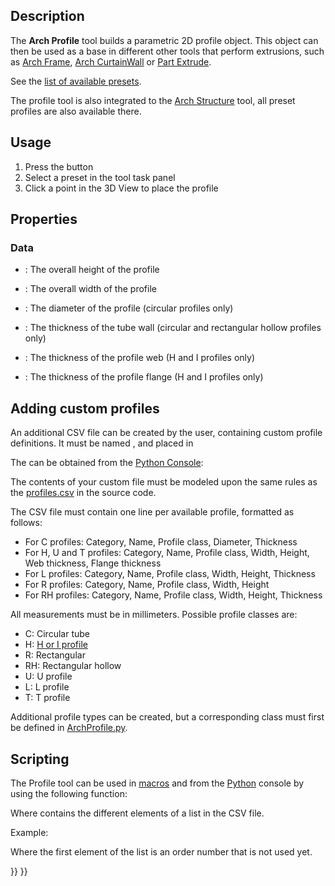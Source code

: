 <languages/>
<translate>

<!--T:25-->
{{Docnav
|[[Reinforcement_FootingRebars|FootingRebars]]
|[[BIM_Box|Box]]
|[[BIM_Workbench|BIM]]
|IconL=Reinforcement_FootingRebars.svg
|IconR=BIM_Box.svg
|IconC=Workbench_BIM.svg
}}

<!--T:1-->
{{GuiCommand
|Name=Arch Profile
|MenuLocation=3D/BIM → Generic 3D Tools → Profile
|Workbenches=[[BIM_Workbench|BIM]]
|Version=0.19
}}

==Description== <!--T:2-->

<!--T:3-->
The '''Arch Profile''' tool builds a parametric 2D profile object. This object can then be used as a base in different other tools that perform extrusions, such as [[Arch_Frame|Arch Frame]], [[Arch_CurtainWall|Arch CurtainWall]] or [[Part_Extrude|Part Extrude]].

<!--T:4-->
See the [https://github.com/FreeCAD/FreeCAD/blob/main/src/Mod/BIM/Presets/profiles.csv list of available presets].

<!--T:5-->
The profile tool is also integrated to the [[Arch_Structure|Arch Structure]] tool, all preset profiles are also available there.

==Usage== <!--T:6-->

<!--T:7-->
# Press the {{Button|[[Image:Arch_Profile.svg|16px]] [[Arch_Profile|Profile]]}} button
# Select a preset in the tool task panel
# Click a point in the 3D View to place the profile

==Properties== <!--T:8-->

=== Data === <!--T:9-->

<!--T:10-->
* {{PropertyData|Height}}: The overall height of the profile
* {{PropertyData|Width}}: The overall width of the profile
* {{PropertyData|Diameter}}: The diameter of the profile (circular profiles only)
* {{PropertyData|Thickness}}: The thickness of the tube wall (circular and rectangular hollow profiles only)
* {{PropertyData|Web Thickness}}: The thickness of the profile web (H and I profiles only)
* {{PropertyData|Flange Thickness}}: The thickness of the profile flange (H and I profiles only)

==Adding custom profiles== <!--T:11-->

<!--T:12-->
An additional CSV file can be created by the user, containing custom profile definitions. It must be named {{incode|profiles.csv}}, and placed in

</translate>
{{Code|lang=bash|code=
$FREECAD_USER_DIR/BIM/
}}
<translate>

<!--T:13-->
The {{incode|$FREECAD_USER_DIR}} can be obtained from the [[Python_Console|Python Console]]:

</translate>
{{Code|lang=bash|code=
FreeCAD.getUserAppDataDir()
}}
<translate>

<!--T:14-->
The contents of your custom {{incode|profiles.csv}} file must be modeled upon the same rules as the [https://github.com/FreeCAD/FreeCAD/blob/main/src/Mod/BIM/Presets/profiles.csv profiles.csv] in the source code.

<!--T:15-->
The CSV file must contain one line per available profile, formatted as follows:

<!--T:16-->
* For C profiles: Category, Name, Profile class, Diameter, Thickness
* For H, U and T profiles: Category, Name, Profile class, Width, Height, Web thickness, Flange thickness
* For L profiles: Category, Name, Profile class, Width, Height, Thickness
* For R profiles: Category, Name, Profile class, Width, Height
* For RH profiles: Category, Name, Profile class, Width, Height, Thickness

<!--T:17-->
All measurements must be in millimeters. Possible profile classes are: 

<!--T:18-->
* C: Circular tube
* H: [https://en.wikipedia.org/wiki/I-beam H or I profile]
* R: Rectangular
* RH: Rectangular hollow
* U: U profile
* L: L profile
* T: T profile

<!--T:19-->
Additional profile types can be created, but a corresponding class must first be defined in [https://github.com/FreeCAD/FreeCAD/blob/main/src/Mod/BIM/ArchProfile.py ArchProfile.py].

==Scripting== <!--T:20-->

<!--T:21-->
The Profile tool can be used in [[Macros|macros]] and from the [[Python|Python]] console by using the following function:

</translate>
{{Code|code=
profile = makeProfile(profile_list)
}}
<translate>

<!--T:22-->
Where {{incode|profile_list}} contains the different elements of a list in the CSV file.

<!--T:23-->
Example:

</translate>
{{Code|code=
import Arch
Arch.makeProfile([0, 'REC', 'REC100x100', 'R', 100, 100])
}}
<translate>

<!--T:24-->
Where the first element of the list is an order number that is not used yet.


<!--T:26-->
{{Docnav
|[[Reinforcement_FootingRebars|FootingRebars]]
|[[BIM_Box|Box]]
|[[BIM_Workbench|BIM]]
|IconL=Reinforcement_FootingRebars.svg
|IconR=BIM_Box.svg
|IconC=Workbench_BIM.svg
}}

</translate>
{{BIM_Tools_navi{{#translation:}}}}
{{Userdocnavi{{#translation:}}}}
